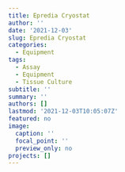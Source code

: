 ```yaml
---
title: Epredia Cryostat
author: ''
date: '2021-12-03'
slug: Epredia Cryostat
categories:
  - Equipment
tags:
  - Assay
  - Equipment
  - Tissue Culture
subtitle: ''
summary: ''
authors: []
lastmod: '2021-12-03T10:05:07Z'
featured: no
image:
  caption: ''
  focal_point: ''
  preview_only: no
projects: []
---
```

